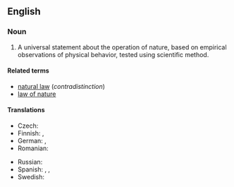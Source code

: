 ==English==
{{wikipedia}}

===Noun===
{{en-noun}}

# A universal statement about the operation of nature, based on empirical observations of physical behavior, tested using scientific method.

====Related terms====
* [[natural law]] (''contradistinction'')
* [[law of nature]]

====Translations====
{{trans-top|physical law}}
* Czech: {{t|cs|přírodní zákon|m}}
* Finnish: {{t|fi|[[fysiikka|fysiikan]] [[laki]]}}, {{t+|fi|luonnonlaki}}
* German: {{t+|de|Naturgesetz|n}}, {{t|de|physikalisches Gesetz|n}}
* Romanian: {{t|ro|lege fizică|f}}
{{trans-mid}}
* Russian: {{t+|ru|физи́ческий зако́н|m}}
* Spanish: {{t|es|ley de la naturaleza|f}}, {{t|es|leyes naturales|f-p}}, {{t|es|ley científica|f}}
* Swedish: {{t+|sv|naturlag|c}}
{{trans-bottom}}